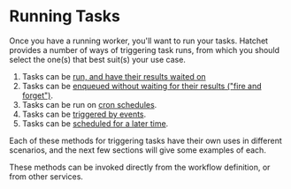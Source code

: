 
# Running Tasks

Once you have a running worker, you'll want to run your tasks. Hatchet provides a number of ways of triggering task runs, from which you should select the one(s) that best suit(s) your use case.

1. Tasks can be [run, and have their results waited on](./run-with-results.mdx)
2. Tasks can be [enqueued without waiting for their results ("fire and forget")](./run-no-wait.mdx).
3. Tasks can be run on [cron schedules](./cron-runs.mdx).
4. Tasks can be [triggered by events](./run-on-event.mdx).
5. Tasks can be [scheduled for a later time](./scheduled-runs.mdx).

Each of these methods for triggering tasks have their own uses in different scenarios, and the next few sections will give some examples of each.

These methods can be invoked directly from the workflow definition, or from other services.
